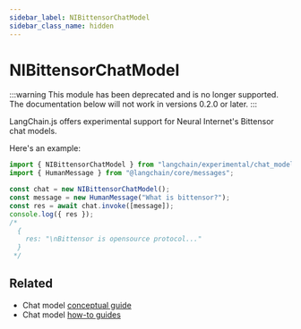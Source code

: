```yaml
---
sidebar_label: NIBittensorChatModel
sidebar_class_name: hidden
---
```


# NIBittensorChatModel

:::warning
This module has been deprecated and is no longer supported. The documentation below will not work in versions 0.2.0 or later.
:::

LangChain.js offers experimental support for Neural Internet's Bittensor chat models.

Here's an example:

```typescript
import { NIBittensorChatModel } from "langchain/experimental/chat_models/bittensor";
import { HumanMessage } from "@langchain/core/messages";

const chat = new NIBittensorChatModel();
const message = new HumanMessage("What is bittensor?");
const res = await chat.invoke([message]);
console.log({ res });
/*
  {
    res: "\nBittensor is opensource protocol..."
  }
 */
```

## Related

- Chat model [conceptual guide](/docs/concepts/chat_models)
- Chat model [how-to guides](/docs/how_to/#chat-models)
